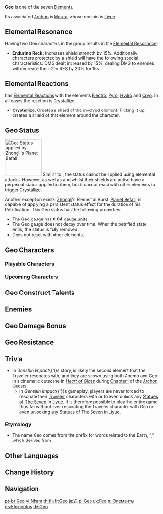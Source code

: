 {{Element Infobox
|region       = Liyue
|archon       = Morax
|oculus       = Geoculus
|gem          = Prithiva Topaz
|reaction     = Electro, Pyro, Hydro, Cryo
}}
'''Geo''' is one of the seven [[Elements]].

Its associated [[Archon]] is [[Morax]], whose domain is [[Liyue]].

==Elemental Resonance==
Having two Geo characters in the group results in the [[Elemental Resonance]]:
*'''Enduring Rock:''' Increases shield strength by 15%. Additionally, characters protected by a shield will have the following special characteristics: DMG dealt increased by 15%, dealing DMG to enemies will decrease their Geo RES by 20% for 15s.

==Elemental Reactions==
{{Geo}} has [[Elemental Reactions]] with the elements [[Electro]], [[Pyro]], [[Hydro]] and [[Cryo]]. In all cases the reaction is Crystallize.

*'''[[Crystallize]]:''' Creates a shard of the involved element. Picking it up creates a shield of that element around the character.

==Geo Status==
[[File:Zhongli Burst Geo Demonstration.png|thumb|120px|Geo Status applied by Zhongli's Planet Befall]]
Similar to {{Anemo}}, the {{Geo}} status cannot be applied using elemental attacks. However, {{Enemy|Geo Hypostasis}} as well as {{Enemy|Stonehide Lawachurl}} and {{Enemy|Large Geo Slime}} whilst their shields are active have a perpetual {{Geo}} status applied to them, but it cannot react with other elements to trigger Crystallize.

Another exception exists: [[Zhongli]]'s Elemental Burst, [[Planet Befall]], is capable of applying a persistent {{Geo}} status effect for the duration of his Petrification. This Geo status has the following properties:
* The Geo gauge has '''0.04''' [[gauge unit]]s.
* The Geo gauge does not decay over time. When the petrified state ends, the status is fully removed.
* Does not react with other elements.

==Geo Characters==
===Playable Characters===
{{Characters by Category Table|Playable Characters&Geo Characters|noelement=1}}

===Upcoming Characters===
{{Characters by Category Table|Upcoming Characters&Geo Characters|noelement=1}}

==Geo Construct Talents==
{{Transclude|Geo Construct|Talents|main=1}}

==Enemies==
{{Enemies by Category List|header=1}}

==Geo Damage Bonus==
{{Main|Geo Damage Bonus}}

==Geo Resistance==
{{Main|Geo Resistance}}

==Trivia==
* In ''Genshin Impact''{{'}}s story, {{Geo}} is likely the second element that the Traveler resonates with, and they are shown using both Anemo and Geo in a cinematic cutscene in ''[[Heart of Glaze]]'' during [[Chapter I]] of the [[Archon Quest]]s.
** In ''Genshin Impact''{{'}}s gameplay, players are never forced to resonate their [[Traveler]] characters with or to even unlock any [[Statues of The Seven]] in [[Liyue]]. It is therefore possible to play the entire game thus far<!-- as of Version 3.1 --> without ever resonating the Traveler character with Geo or even unlocking any Statues of The Seven in Liyue.

===Etymology===
* The name Geo comes from the prefix for words related to the Earth, "{{wt|geo-||English}}," which derives from {{lang|the Ancient Greek word for earth|grc=γῆ|grc_rm=gê}}.

==Other Languages==
{{Other Languages
|en      = Geo
|zhs     = 岩
|zhs_rm  = Yán
|zht     = 岩
|zht_rm  = Yán
|zh_tl   = Rock
|zh_note = This specifically refers to the rocks found on cliff faces.
|ja      = {{Rubi|岩|いわ}}
|ja_rm   = Iwa
|ja_tl   = Rock
|ko      = 바위
|ko_rm   = Bawi
|ko_tl   = Rock
|es      = Geo
|fr      = Géo
|ru      = Гео
|th      = หิน
|th_rm   = Hin
|th_tl   = Stone
|vi      = {{tt|Nham|岩}}
|vi_tl   = Rock
|de      = Geo
|id      = Geo
|pt      = Geo
|tr      = Toprak
|tr_tl   = 
|it      = Geo
}}

==Change History==
{{Change History|1.0}}

==Navigation==
{{Element Navbox}}

[[pt-br:Geo]]
[[vi:Nham]]
[[th:หิน]]
[[fr:Géo]]
[[ja:岩]]
[[pl:Geo]]
[[uk:Гео]]
[[ru:Элементы]]
[[es:Elementos]]
[[de:Geo]]